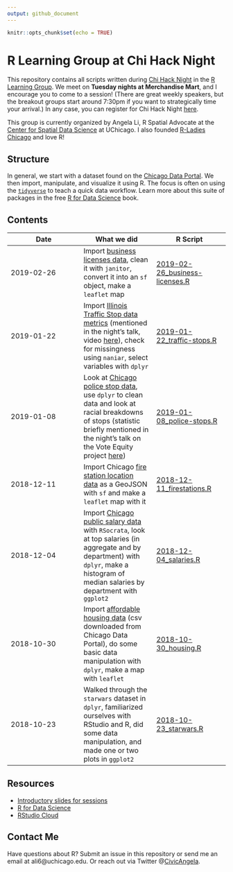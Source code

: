 ```yaml
---
output: github_document
---
```


```r
knitr::opts_chunk$set(echo = TRUE)
```

# R Learning Group at Chi Hack Night

This repository contains all scripts written during [Chi Hack Night](https://chihacknight.org) in the [R Learning Group](https://github.com/chihacknight/breakout-groups/issues/173). We meet on **Tuesday nights at Merchandise Mart**, and I encourage you to come to a session! (There are great weekly speakers, but the breakout groups start around 7:30pm if you want to strategically time your arrival.) In any case, you can register for Chi Hack Night [here](https://www.eventbrite.com/e/chi-hack-night-registration-41703945624).

This group is currently organized by Angela Li, R Spatial Advocate at the [Center for Spatial Data Science](https://spatial.uchicago.edu) at UChicago. I also founded [R-Ladies Chicago](https://rladieschicago.org) and love R!

## Structure

In general, we start with a dataset found on the [Chicago Data Portal](https://data.cityofchicago.org/). We then import, manipulate, and visualize it using R. The focus is often on using the [`tidyverse`](https://www.tidyverse.org/) to teach a quick data workflow. Learn more about this suite of packages in the free [R for Data Science](https://r4ds.had.co.nz/) book.

## Contents

| Date | What we did | R Script |
|------------------------|------------------------|------------------------|
| 2019-02-26 | Import [business licenses data](https://data.cityofchicago.org/Community-Economic-Development/Business-Licenses-Current-Active/uupf-x98q), clean it with `janitor`, convert it into an `sf` object, make a `leaflet` map| [2019-02-26_business-licenses.R](https://github.com/angela-li/r-learning-group/blob/master/R/2019-02-26_business-licenses.R) |
| 2019-01-22 | Import [Illinois Traffic Stop data metrics](https://d4q93323g8cmn.cloudfront.net/data/2017_metrics.csv) (mentioned in the night's talk, video [here](https://chihacknight.org/events/2019/01/22/racial-disparities-IL-traffic-stops.html)), check for missingness using `naniar`, select variables with `dplyr`| [2019-01-22_traffic-stops.R](https://github.com/angela-li/r-learning-group/blob/master/R/2019-01-22_traffic-stops.R) |
| 2019-01-08 | Look at [Chicago police stop data](https://home.chicagopolice.org/isr-data/), use `dplyr` to clean data and look at racial breakdowns of stops (statistic briefly mentioned in the night's talk on the Vote Equity project [here](https://chihacknight.org/events/2019/01/08/vote-equity-project.html)) | [2019-01-08_police-stops.R](https://github.com/angela-li/r-learning-group/blob/master/R/2019-01-08_police-stops.R) |
| 2018-12-11 | Import Chicago [fire station location data](https://data.cityofchicago.org/Administration-Finance/Current-Employee-Names-Salaries-and-Position-Title/xzkq-xp2w) as a GeoJSON with `sf` and make a `leaflet` map with it | [2018-12-11_firestations.R](https://github.com/angela-li/r-learning-group/blob/master/R/2018-12-11_firestations.R) |
| 2018-12-04 | Import [Chicago public salary data](https://data.cityofchicago.org/Administration-Finance/Current-Employee-Names-Salaries-and-Position-Title/xzkq-xp2w) with `RSocrata`, look at top salaries (in aggregate and by department) with `dplyr`, make a histogram of median salaries by department with `ggplot2` | [2018-12-04_salaries.R](https://github.com/angela-li/r-learning-group/blob/master/R/2018-12-04_salaries.R) |
| 2018-10-30 | Import [affordable housing data](https://data.cityofchicago.org/Community-Economic-Development/Affordable-Rental-Housing-Developments/s6ha-ppgi) (csv downloaded from Chicago Data Portal), do some basic data manipulation with `dplyr`, make a map with `leaflet` | [2018-10-30_housing.R](https://github.com/angela-li/r-learning-group/blob/master/R/2018-10-30_housing.R) |
| 2018-10-23 | Walked through the `starwars` dataset in `dplyr`, familiarized ourselves with RStudio and R, did some data manipulation, and made one or two plots in `ggplot2` | [2018-10-23_starwars.R](https://github.com/angela-li/r-learning-group/blob/master/R/2018-10-23_starwars.R) |


## Resources

- [Introductory slides for sessions](https://docs.google.com/presentation/d/1qEyoOjJx1elaftrCnckWGMjFZ7xZaGP4fsQeAp9Zp5c/edit#slide=id.g4632030f2f_0_0)
- [R for Data Science](https://spatial.uchicago.edu)
- [RStudio Cloud](https://rstudio.cloud)

## Contact Me
Have questions about R? Submit an issue in this repository or send me an email at ali6@uchicago.edu. Or reach out via Twitter @[CivicAngela](https://twitter.com/CivicAngela).
